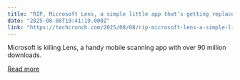 ```yaml
---
title: "RIP, Microsoft Lens, a simple little app that’s getting replaced by AI"
date: "2025-08-08T19:41:19.000Z"
link: "https://techcrunch.com/2025/08/08/rip-microsoft-lens-a-simple-little-app-thats-getting-replaced-by-ai/"
---
```


Microsoft is killing Lens, a handy mobile scanning app with over 90 million downloads.

[Read more](https://techcrunch.com/2025/08/08/rip-microsoft-lens-a-simple-little-app-thats-getting-replaced-by-ai/)
